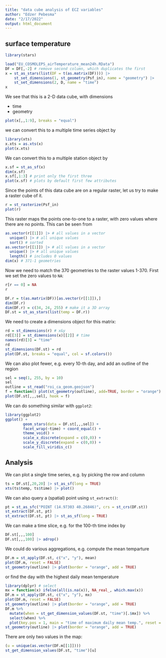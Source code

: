 ```yaml
---
title: "data cube analysis of ECZ variables"
author: "Edzer Pebesma"
date: "2/17/2022"
output: html_document
---
```


## surface temperature

```r
library(stars)

load("EU_COSMOLEPS_airTemperature_mean24h.RData")
DF = DF[,-2] # remove second column, which duplicates the first
x = st_as_stars(list(DF = t(as.matrix(DF)))) |> 
	st_set_dimensions(1, st_geometry(Psf_in), name = "geometry") |>
	st_set_dimensions(2, D, name = "time")
x
```

We see that this is a 2-D data cube, with dimensions

* time
* geometry

```r
plot(x[,,1:9], breaks = "equal")
```

we can convert this to a multiple time series object by
```r
library(xts)
x.xts = as.xts(x)
plot(x.xts)
```

We can convert this to a multiple station object by
```r
x.sf = st_as_sf(x)
dim(x.sf)
x.sf[,1:3] # print only the first three 
plot(x.sf) # plots by default first few attributes
```

Since the points of this data cube are on a regular raster, let us
try to make a raster cube of it.

```r
r = st_rasterize(Psf_in)
plot(r)
```

This raster maps the points one-to-one to a raster, with zero
values where there are no points. This can be
seen from
```r
as.vector(r[[1]]) |> # all values in a vector
  unique() |> # all unique values
  sort() # sorted
as.vector(r[[1]]) |> # all values in a vector
  unique() |> # all unique values
  length() # includes 0 values
dim(x) # 371-1 geometries
```

Now we need to match the 370 geometries to the raster values 1-370. First we
set the zero values to `NA`:
```r
r[r == 0] = NA
r
```

```r
DF.r = t(as.matrix(DF))[as.vector(r[[1]]),]
dim(DF.r)
dim(DF.r) = c(34, 24, 255) # make it a 3D array
DF.st = st_as_stars(list(temp = DF.r))
```

We need to create a dimensions object for this matrix:
```r
rd = st_dimensions(r) # x&y
rd[[3]] = st_dimensions(x)[[2]] # time
names(rd)[3] = "time"
rd
st_dimensions(DF.st) = rd
plot(DF.st, breaks = "equal", col = sf.colors())
```

We can also plot fewer, e.g. every 10-th day, and add an outline of the region
```r
sel = seq(1, 255, by = 10)
sel
outline = st_read("roi_ca_geom.geojson")
f = function() plot(st_geometry(outline), add=TRUE, border = "orange")
plot(DF.st[,,,sel], hook = f)
```

We can do something similar with `ggplot2`:
```r
library(ggplot2)
ggplot() + 
		geom_stars(data = DF.st[,,,sel]) +
        facet_wrap(~time) + coord_equal() +
        theme_void() +
        scale_x_discrete(expand = c(0,0)) +
        scale_y_discrete(expand = c(0,0)) +
        scale_fill_viridis_c()
```

## Analysis

We can plot a single time series, e.g. by picking the row and column
```r
ts = DF.st[,20,20] |> st_as_sf(long = TRUE)
xts(ts$temp, ts$time) |> plot()
```

We can also query a (spatial) point using `st_extract()`:
```r
pt = st_as_sfc("POINT (14.97303 40.26846)", crs = st_crs(DF.st))
st_extract(DF.st, pt)
st_extract(DF.st, pt) |> st_as_sf(long = TRUE)
```

We can make a time slice, e.g. for the 100-th time index by
```r
DF.st[,,,100]
DF.st[,,,100] |> adrop()
```

We could do various aggregations, e.g. compute the mean temparture
```r
DF.m = st_apply(DF.st, c("x", "y"), mean)
plot(DF.m, reset = FALSE)
st_geometry(outline) |> plot(border = "orange", add = TRUE)
```

or find the day with the highest daily mean temperature
```r
library(dplyr) # select
mx = function(x) ifelse(all(is.na(x)), NA_real_, which.max(x))
DF.m = st_apply(DF.st, c("x", "y"), mx)
plot(DF.m, reset = FALSE)
st_geometry(outline) |> plot(border = "orange", add = TRUE)
DF.m %>%
  mutate(when = st_get_dimension_values(DF.st, "time")[.$mx]) %>%
  select(when) %>%
  plot(key.pos = 1, main = "time of maximum daily mean temp.", reset = FALSE)
st_geometry(outline) |> plot(border = "orange", add = TRUE)
```

There are only two values in the map:
```r
(u = unique(as.vector(DF.m[[1]])))
st_get_dimension_values(DF.st, "time")[u]
```
